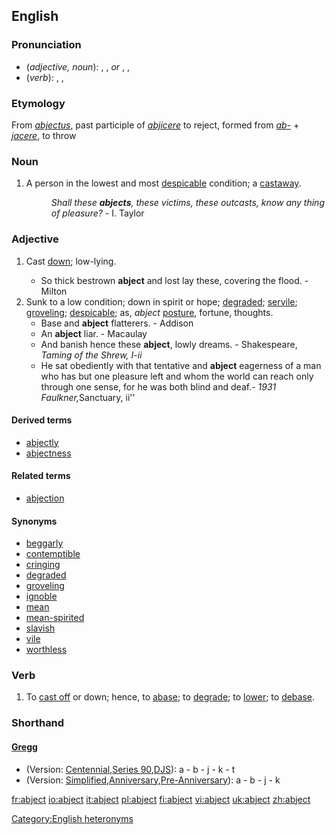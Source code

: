 ==English==

===Pronunciation===
*(''adjective, noun''): {{AHD|ăbʹjĕkt}}, {{IPA|/ˈæbdʒɛkt/}}, {{SAMPA|/"{bdZEkt/}} ''or'' {{AHD|ăbʹjĭkt}}, {{IPA|/ˈæbdʒɪkt/}}, {{SAMPA|/"{bdZIkt/}}
*(''verb''): {{AHD|ăbjĕktʹ}}, {{IPA|/æbˈdʒɛkt/}}, {{SAMPA|/{b"dZEkt/}}
[[Category:English heteronyms]]

===Etymology===
From {{L.}} ''[[abjectus]]'', past participle of ''[[abjicere]]'' to reject, formed from ''[[ab-]]'' + ''[[jacere]]'', to throw

===Noun===
{{en-noun}}

# {{obsolete}} A person in the lowest and most [[despicable]] condition; a [[castaway]].
#: ''Shall these '''abjects''', these victims, these outcasts, know any thing of pleasure?'' - I. Taylor

===Adjective===
{{en-adj|er|more}}

# {{obsolete}} Cast [[down]]; low-lying.
#* So thick bestrown '''abject''' and lost lay these, covering the flood. - Milton
# Sunk to a low condition; down in spirit or hope; [[degraded]]; [[servile]]; [[groveling]]; [[despicable]]; as, ''abject'' [[posture]], fortune, thoughts.
#* Base and '''abject''' flatterers. - Addison
#* An '''abject''' liar. - Macaulay
#* And banish hence these '''abject''', lowly dreams. - Shakespeare, ''Taming of the Shrew, I-ii''
#* He sat obediently with that tentative and '''abject''' eagerness of a man who has but one pleasure left and whom the world can reach only through one sense, for he was both blind and deaf.'' - 1931 Faulkner, ''Sanctuary, ii''

====Derived terms====
* [[abjectly]]
* [[abjectness]]

====Related terms====
* [[abjection]]

====Synonyms====
* [[beggarly]]
* [[contemptible]]
* [[cringing]]
* [[degraded]]
* [[groveling]]
* [[ignoble]]
* [[mean]]
* [[mean-spirited]]
* [[slavish]]
* [[vile]]
* [[worthless]]

===Verb===
{{en-verb}}

# {{transitive}} {{obsolete}} To [[cast off]] or down; hence, to [[abase]]; to [[degrade]]; to [[lower]]; to [[debase]].

===Shorthand===
====[http://en.wikipedia.org/wiki/Gregg_Shorthand Gregg]====
* (Version: [http://en.wikipedia.org/wiki/Gregg_Shorthand#Centennial_Gregg_Shorthand Centennial],[http://en.wikipedia.org/wiki/Gregg_Shorthand#Series_90_Gregg_Shorthand  Series 90],[http://en.wikipedia.org/wiki/Gregg_Shorthand#Diamond_Jubilee_Gregg_Shorthand  DJS]): a - b - j - k - t
* (Version: [http://en.wikipedia.org/wiki/Gregg_Shorthand#Simplified_Gregg_Shorthand Simplified],[http://en.wikipedia.org/wiki/Gregg_Shorthand#Anniversary_Gregg_Shorthand Anniversary],[http://en.wikipedia.org/wiki/Gregg_Shorthand#Pre-Anniversary_Gregg_Shorthand Pre-Anniversary]): a - b - j - k

[[fr:abject]]
[[io:abject]]
[[it:abject]]
[[pl:abject]]
[[fi:abject]]
[[vi:abject]]
[[uk:abject]]
[[zh:abject]]